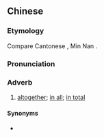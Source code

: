 ==Chinese==
{{zh-forms|gloss=-}}

===Etymology===
Compare Cantonese {{zh-l|冚唪唥|ham6 baang6 laang6}}, Min Nan {{zh-l|含巴攏|hâm-pa-lang}}.

===Pronunciation===
{{zh-pron
|w=1han paq lan tan
|cat=adv
}}

===Adverb===
{{zh-adv}}

# {{lb|zh|Shanghai|_|Wu}} [[altogether]]; [[in all]]; [[in total]]

====Synonyms====
* {{zh-l|亨八冷}}